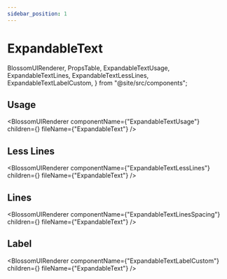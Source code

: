 ```yaml
---
sidebar_position: 1
---
```


# ExpandableText

  BlossomUIRenderer,
  PropsTable,
  ExpandableTextUsage,
  ExpandableTextLines,
  ExpandableTextLessLines,
  ExpandableTextLabelCustom,
} from "@site/src/components";

## Usage

<BlossomUIRenderer
  componentName={"ExpandableTextUsage"}
  children={<ExpandableTextUsage />}
  fileName={"ExpandableText"}
/>

## Less Lines

<BlossomUIRenderer
  componentName={"ExpandableTextLessLines"}
  children={<ExpandableTextLessLines />}
  fileName={"ExpandableText"}
/>

## Lines

<BlossomUIRenderer
  componentName={"ExpandableTextLinesSpacing"}
  children={<ExpandableTextLines />}
  fileName={"ExpandableText"}
/>

## Label

<BlossomUIRenderer
  componentName={"ExpandableTextLabelCustom"}
  children={<ExpandableTextLabelCustom />}
  fileName={"ExpandableText"}
/>

<PropsTable componentName="ExpandableText" />
